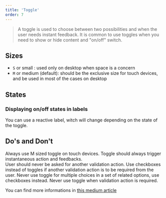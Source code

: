 ```yaml
---
title: 'Toggle'
order: 7
---
```


> A toggle is used to choose between two possibilities and when the user needs instant feedback. It is common to use toggles when you need to show or hide content and "on/off" switch.

## Sizes

- `S` or small : used only on desktop when space is a concern
- `M` or medium (default): should be the exclusive size for touch devices, and be used in most of the cases on desktop

<Preview path="ToggleSizes" nude />

## States

<Preview path="ToggleStates" nude />

### Displaying on/off states in labels

You can use a reactive label, witch will change depending on the state of the toggle.

<Preview path="ToggleStatesLabel" nude />

## Do's and Don't

<HintItem>
  Always use M sized toggle on touch devices.
</HintItem>
<HintItem>
  Toggle should always trigger instantaneous action and feedbacks.<br />
  User should never be asked for another validation action.
</HintItem>
<HintItem>
  Use checkboxes instead of toggles if another validation action is to be required from the user.
</HintItem>
<HintItem dont>
  Never use toggle for multiple choices in a set of related options, use checkboxes instead.
</HintItem>
<HintItem dont>
  Never use toggle when validation action is required.
</HintItem>

You can find more informations in [this medium article](https://uxplanet.org/checkbox-vs-toggle-switch-7fc6e83f10b8)
